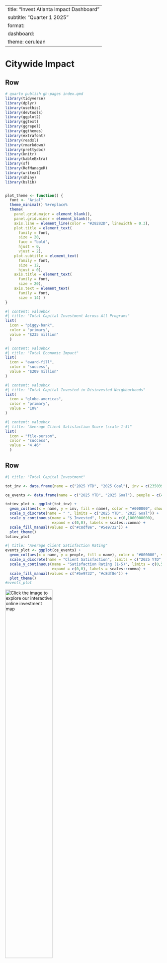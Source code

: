 
---
title: "Invest Atlanta Impact Dashboard"
subtitle: "Quarter 1 2025"
format: 
  dashboard:
    theme: cerulean
---

# Citywide Impact

## Row {height="30%"}

```r
# quarto publish gh-pages index.qmd
library(tidyverse)
library(dplyr)
library(usethis)
library(devtools)
library(ggplot2)
library(ggtext)
library(ggrepel)
library(ggthemes)
library(extrafont)
library(readxl)
library(rmarkdown)
library(prettydoc)
library(knitr)
library(kableExtra)
library(sf)
library(RefManageR)
library(writexl)
library(shiny)
library(bslib)


plot_theme <- function() {
  font <- "Arial"
  theme_minimal() %+replace%
  theme(
    panel.grid.major = element_blank(),
    panel.grid.minor = element_blank(),
    axis.line = element_line(color = "#28282D", linewidth = 0.3),
    plot.title = element_text(
      family = font,
      size = 20,
      face = "bold",
      hjust = 0,
      vjust = 2),
    plot.subtitle = element_text(
      family = font,
      size = 12,
      hjust = 0),
    axis.title = element_text(
      family = font,
      size = 20),
    axis.text = element_text(
      family = font,
      size = 14) ) 
}


```

``` r
#| content: valuebox
#| title: "Total Capital Investment Across All Programs"
list(
  icon = "piggy-bank", 
  color = "primary", 
  value = "$235 million"
  )
```

```r
#| content: valuebox
#| title: "Total Economic Impact"
list(
  icon = "award-fill",
  color = "success", 
  value = "$209 million"
)
```

```r
#| content: valuebox
#| title: "Total Capital Invested in Disinvested Neighborhoods"
list(
  icon = "globe-americas",
  color = "primary",
  value = "10%"
)
```

``` r
#| content: valuebox
#| title: "Average Client Satisfaction Score (scale 1-5)"
list(
  icon = "file-person", 
  color = "success", 
  value = "4.46"
  )
```


## Row {height="70%"}

``` r
#| title: "Total Capital Investment"

tot_inv <- data.frame(name = c("2025 YTD", "2025 Goal"), inv = c(235039146.82, 930000000))

ce_events <- data.frame(name = c("2025 YTD", "2025 Goal"), people = c(4.46, 4.3))

totinv_plot <- ggplot(tot_inv) +
  geom_col(aes(x = name, y = inv, fill = name), color = "#000000", show.legend = FALSE) +
  scale_x_discrete(name = " ", limits = c("2025 YTD", "2025 Goal")) +
  scale_y_continuous(name = "$ Invested", limits = c(0,1000000000), 
                     expand = c(0,0), labels = scales::comma) +
  scale_fill_manual(values = c("#c8df8e", "#5e9732")) +
  plot_theme()
totinv_plot
```



``` r
#| title: "Average Client Satisfaction Rating"
events_plot <- ggplot(ce_events) +
  geom_col(aes(x = name, y = people, fill = name), color = "#000000", show.legend = FALSE) +
  scale_x_discrete(name = "Client Satisfaction", limits = c("2025 YTD", "2025 Goal")) +
  scale_y_continuous(name = "Satisfaction Rating (1-5)", limits = c(0,5), 
                     expand = c(0,0), labels = scales::comma) +
  scale_fill_manual(values = c("#5e9732", "#c8df8e")) +
  plot_theme()
#events_plot
```
[![Click the image to explore our interactive online investment map](wins_map_20250409.jpg){width=55%}](https://iatl.maps.arcgis.com/apps/instant/basic/index.html?appid=112649da7b1d4fa58098c16cc402dcc4){target="_blank"}



# Small Business Investment

## Row {height="30%"}

``` r
#| content: valuebox
#| title: "Direct Investment"
list(
  icon = "piggy-bank", 
  color = "success", 
  value = "$1 Million"
  )
```

```r
#| content: valuebox
#| title: "Small Businesses Funded (Grants and Loans)"
list(
  icon = "award-fill",
  color = "primary",
  value = 18
)
```


``` r
#| content: valuebox
#| title: "Small Businesses Receiving Business Consulting Services"
list(
  icon = "door-open", 
  color = "success", 
  value = "246"
  )
```


``` r
#| content: valuebox
#| title: "Small Business Funded in Disinvested Neighborhoods"
list(
  icon = "globe-americas", 
  color = "primary", 
  value = "44%"
  )
```


## Row {height="70%"}

``` r
#| title: "Small Business Investment"
sb_inv <- data.frame(name = c("2025 YTD", "2025 Goal"), inv = c(1005500, 8500000))

sb_support <- data.frame(name = c("2025 YTD", "2025 Goal"), support = c(264, 1000))

sb_ta <- data.frame(name = c("2025 YTD", "2025 Goal"), hours = c(40, 400))

sbinv_plot <- ggplot(sb_inv) +
  geom_col(aes(x = name, y = inv, fill = name), color = "#000000", show.legend = FALSE) +
  scale_x_discrete(name = "Small Business Investment", limits = c("2025 YTD", "2025 Goal")) +
  scale_y_continuous(name = "Direct Investment ($)", limits = c(0,9000000), 
                     expand = c(0,0), labels = scales::comma) +
  scale_fill_manual(values = c("#009ddc", "#002d56")) +
  plot_theme()
sbinv_plot
```



``` r
#| title: "Small Businesses Supported via Grants, Loans, and Consulting"
sbsupport_plot <- ggplot(sb_support) +
  geom_col(aes(x = name, y = support, fill = name), color = "#000000", show.legend = FALSE) +
  scale_x_discrete(name = "Total Support", 
                   limits = c("2025 YTD", "2025 Goal")) +
  scale_y_continuous(name = "Number of Small Businesses", limits = c(0,1100), 
                     expand = c(0,0), labels = scales::comma) +
  scale_fill_manual(values = c("#5e9732", "#c8df8e")) +
  plot_theme()
sbsupport_plot
```

``` r
#| title: "Hours of Business Consulting Services"
sbta_plot <- ggplot(sb_ta) +
  geom_col(aes(x = name, y = hours, fill = name), color = "#000000", show.legend = FALSE) +
  scale_x_discrete(name = "Business Consulting", limits = c("2025 YTD", "2025 Goal")) +
  scale_y_continuous(name = "Services Provided (Hrs)", limits = c(0,500), 
                     expand = c(0,0), labels = scales::comma) +
  scale_fill_manual(values = c("#002d56", "#009ddc")) +
  plot_theme()
sbta_plot
```





# Neighborhood Investment


## Row {height="30%"}

``` r
#| content: valuebox
#| title: "TAD Grants Closed"
list(
  icon = "award-fill",
  color = "primary",
  value = "2"
)
```


```r
#| content: valuebox
#| title: "Invest Atlanta Funding"
list(
  icon = "piggy-bank", 
  color = "success", 
  value = "$650,000"
  )
```

```r
#| content: valuebox
#| title: "TAD Deal Leveraged Capital"
list(
  icon = "door-open", 
  color = "primary", 
  value = "$57.6 Million"
  )
```


``` r
#| content: valuebox
#| title: "C-PACE Clean Energy Total Investment"
list(
  icon = "globe-americas",
  color = "success",
  value = "$25.4 Million"
)
```


## Row {height="70%"}

``` r
#| title: "Investment in Disinvested Neighborhoods"
nb_dn <- data.frame(Location = c("Disinvested Neighborhoods", "Citywide"), 
                    pct = c(10.1, 89.9))

nb_dn <- nb_dn %>% mutate(prop = pct / sum(nb_dn$pct), 
                          label = scales::percent(prop, accuracy = 0.1)) %>%
  arrange(prop) %>% mutate(ypos = cumsum(prop) - 0.5*prop, 
                           Location = factor(Location, levels = Location[order(-(prop))], ordered = TRUE))

nb_tad <- data.frame(name = c("Invest Atlanta", "Total Capital Investment"), 
                     support = c(650000, 83649315.07))

nb_res <- data.frame(name = c("2025 YTD", "2025 Goal"), ppl = c(3566, 9000))

nbdn_plot <- ggplot(nb_dn) +
  geom_bar(aes(x = "", y = prop, fill = Location), color = "#000000", 
           stat = "identity", width = 1, show.legend = TRUE) +
  coord_polar("y", start = 0) +
  geom_text(aes(x = "", y = ypos, label = label), size = 4, color = "white") +
  scale_fill_manual(values = c("#009ddc", "#002d56")) +
  theme_void() +
  theme(legend.position = 'bottom', legend.text = element_text(size = 16))
nbdn_plot
```



``` r
#| title: "Investment in Neighborhood Development"
nbtad_plot <- ggplot(nb_tad) +
  geom_col(aes(x = name, y = support, fill = name), color = "#000000", show.legend = FALSE) +
  scale_x_discrete(name = "Neighborhood Investment", limits = c("Invest Atlanta", "Total Capital Investment")) +
  scale_y_continuous(name = "Investment ($)", limits = c(0,90000000), 
                     expand = c(0,0), labels = scales::comma) +
  scale_fill_manual(values = c("#5e9732", "#c8df8e")) +
  plot_theme()
nbtad_plot
```

``` r
#| title: "Community Engagement: Invest Atlanta Events"
nbres_plot <- ggplot(nb_res) +
  geom_col(aes(x = name, y = ppl, fill = name), color = "#000000", show.legend = FALSE) +
  scale_x_discrete(name = " ", limits = c("2025 YTD", "2025 Goal")) +
  scale_y_continuous(name = "Attendees", limits = c(0,9100), 
                     expand = c(0,0), labels = scales::comma) +
  scale_fill_manual(values = c("#002d56", "#009ddc")) +
  plot_theme()
nbres_plot
```

# Housing


## Row {height="30%"}

``` r
#| content: valuebox
#| title: "Total Capital Invested (Housing)"
list(
  icon = "piggy-bank", 
  color = "success", 
  value = "$80.4 million"
  )
```

```r
#| content: valuebox
#| title: "Total Affordable Housing Units Financed"
list(
  icon = "house-add",
  color = "primary",
  value = "191"
)
```


``` r
#| content: valuebox
#| title: "Affordable Units <60% AMI"
list(
  icon = "door-open", 
  color = "success", 
  value = 187
  )
```


``` r
#| content: valuebox
#| title: "Homeownership Incentives (Down Payment, Home Rehab)"
list(
  icon = "house-door", 
  color = "primary", 
  value = 64
  )
```

## Row {height="70%"}

``` r
#| title: "Affordable Housing Units Financed"
hs_ahu <- data.frame(name = c("2025 YTD", "2025 Goal"), inv = c(191, 1900))

hs_ho <- data.frame(name = c("2025 YTD", "2025 Goal"), support = c(64, 400))

hsahu_plot <- ggplot(hs_ahu) +
  geom_col(aes(x = name, y = inv, fill = name), color = "#000000", show.legend = FALSE) +
  scale_x_discrete(name = "Affordable Housing Units Funded", limits = c("2025 YTD", "2025 Goal")) +
  scale_y_continuous(name = "Number of Affordable Housing Units", limits = c(0,2000), 
                     expand = c(0,0), labels = scales::comma) +
  scale_fill_manual(values = c("#009ddc", "#002d56")) +
  plot_theme()

hsahu_plot
```



``` r
#| title: "Homeownership Incentives Provided"
hsho_plot <- ggplot(hs_ho) +
  geom_col(aes(x = name, y = support, fill = name), color = "#000000", show.legend = FALSE) +
  scale_x_discrete(name = " ", limits = c("2025 YTD", "2025 Goal")) +
  scale_y_continuous(name = "Number of Homeowners", limits = c(0,410), 
                     expand = c(0,0), labels = scales::comma) +
  scale_fill_manual(values = c("#5e9732", "#c8df8e")) +
  plot_theme()
hsho_plot
```

```r
#| title: "Housing Investments: Percentage Affordable"
units <- data.frame(years = c('2018','2019', '2020', '2021', '2022', '2023', '2024', '2025'),
                    aff = c(57.3, 55.5, 83.7, 83.0, 94.6, 85.9, 91,100))
housing_aff <- ggplot(units) +
  geom_col(aes(x=years, y=aff), fill = "#009DDC", color = "#000000") +
  scale_y_continuous(name = "Affordable Housing Funded (%)", expand = c(0,0)) +
  scale_x_discrete(name = "Year") +
  plot_theme()
housing_aff
```



# Jobs & Employment

## Row {height="30%"}

``` r
#| content: valuebox
#| title: "Total Capital Investment (Jobs & Employment)"
list(
  icon = "door-open", 
  color = "primary", 
  value = "$50.3 Million"
  )
```

``` r
#| content: valuebox
#| title: "Total Jobs Impact"
list(
  icon = "globe-americas", 
  color = "success", 
  value = "257"
  )
```

```r
#| content: valuebox
#| title: "New Good Jobs Created"
list(
  icon = "piggy-bank",
  color = "primary",
  value = "141"
)
```

```r
#| content: valuebox
#| title: "Business Development Projects Closed"
list(
  icon = "bag-dash-fill",
  color = "success",
  value = 8
)

```


## Row {height="70%"}

``` r
#| title: "Business Development Projects"

biz_dev <- data.frame(name = c("2025 YTD", "2025 Goal"), closed = c(8, 30))

new_jobs <- data.frame(name = c("2025 YTD", "2025 Goal"), jobs = c(257, 3500))

good_jobs <- data.frame(name = c("2025 YTD", "2025 Goal"), good = c(141, 1300))

bizdev_plot <- ggplot(biz_dev) +
  geom_col(aes(x = name, y = closed, fill = name), color = "#000000", show.legend = FALSE) +
  #ggtitle("Small Business Investment") +
  scale_x_discrete(name = "Business Development", limits = c("2025 YTD", "2025 Goal")) +
  scale_y_continuous(name = "Number of Closed Projects", limits = c(0,31), 
                     expand = c(0,0), labels = scales::comma) +
  scale_fill_manual(values = c("#009ddc", "#002d56")) +
  plot_theme()
#bizdev_plot
```



``` r
#| title: "Job Creation & Retention"
newjobs_plot <- ggplot(new_jobs) +
  geom_col(aes(x = name, y = jobs, fill = name), color = "#000000", show.legend = FALSE) +
  scale_x_discrete(name = "Employment Impact", limits = c("2025 YTD", "2025 Goal")) +
  scale_y_continuous(name = "Number of Jobs", limits = c(0,5000), 
                     expand = c(0,0), labels = scales::comma) +
  scale_fill_manual(values = c("#5e9732", "#c8df8e")) +
  plot_theme()
newjobs_plot
```


``` r
#| title: "Good Jobs Created"
goodjobs_plot <- ggplot(good_jobs) +
  geom_col(aes(x = name, y = good, fill = name), color = "#000000", show.legend = FALSE) +
  #ggtitle("Small Businesses Supported") +
  scale_x_discrete(name = "New Good Jobs ($40,000+/yr and full benefits)", limits = c("2025 YTD", "2025 Goal")) +
  scale_y_continuous(name = "Number of Good Jobs", limits = c(0,1700), 
                     expand = c(0,0), labels = scales::comma) +
  scale_fill_manual(values = c("#002d56", "#009ddc")) +
  plot_theme()
goodjobs_plot
```

```r
#| title: "Closed Business Development Projects by Priority Industry"

sectors <- data.frame(Industry = c("Technology", "Retail and Food", "Professional Services"), 
                      total = c(.25, .375, .375))
sectors <- sectors %>% mutate(prop = total / sum(sectors$total), 
                          label = scales::percent(prop, accuracy = 0.1)) %>%
  arrange(prop) %>% mutate(ypos = cumsum(prop) - 0.5*prop, 
                           Industry = factor(Industry, levels = Industry[order(-(prop))], ordered = TRUE))

sectors_plot <- ggplot(sectors) +
  geom_bar(aes(x = "", y = total, fill = Industry), color = "#000000", 
           stat = "identity", width = 1, show.legend = TRUE) +
  coord_polar("y", start = 0) +
  geom_text(aes(x = "", y = ypos, label = label), size = 4, color = "white") +
  scale_fill_manual(values = c("#5e9732", "#002d56", "#009ddc")) +
  theme_void() +
    theme(legend.position = 'bottom', legend.text = element_text(size = 16))
sectors_plot
```





